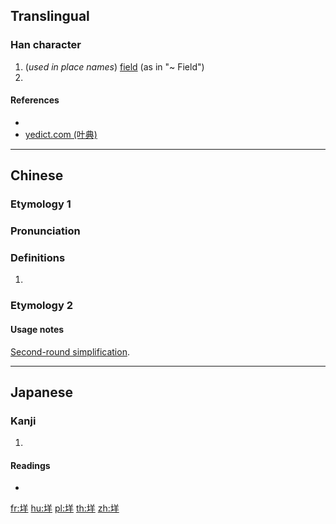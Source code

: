 {{character info/new}}
==Translingual==

===Han character===
{{Han char|rn=32|rad=土|as=06|sn=9|four=48151|canj=GTQ|ids=⿰土羊}}

# (''used in place names'') [[field]] (as in "~ Field")
# {{Hani-second-round simplification of|墙}}

====References====
* {{Han ref|kx=0228.130|dkj=05053|dj=0464.100|hdz=10442.010|uh=579F|ud=22431|bh=CE52|bd=52818}}
* [http://yedict.com/htm/57/579F.htm yedict.com (叶典)]

----

==Chinese==
{{zh-forms}}

===Etymology 1===
===Pronunciation===
{{zh-pron
|m=yáng
|c=joeng4
}}
===Definitions===
{{zh-hanzi}}

# {{defn|lang=cmn|sort=土06}}

===Etymology 2===
{{zh-see|墻|o}}
====Usage notes====
[[w:Second round of simplified Chinese characters|Second-round simplification]].

----

==Japanese==

===Kanji===
{{ja-kanji|grade=|rs=土06}}

# {{defn|lang=ja|sort=土06}}

====Readings====
* {{ja-readings|on=[[よう]] (yō)|kun=}}

[[fr:垟]]
[[hu:垟]]
[[pl:垟]]
[[th:垟]]
[[zh:垟]]